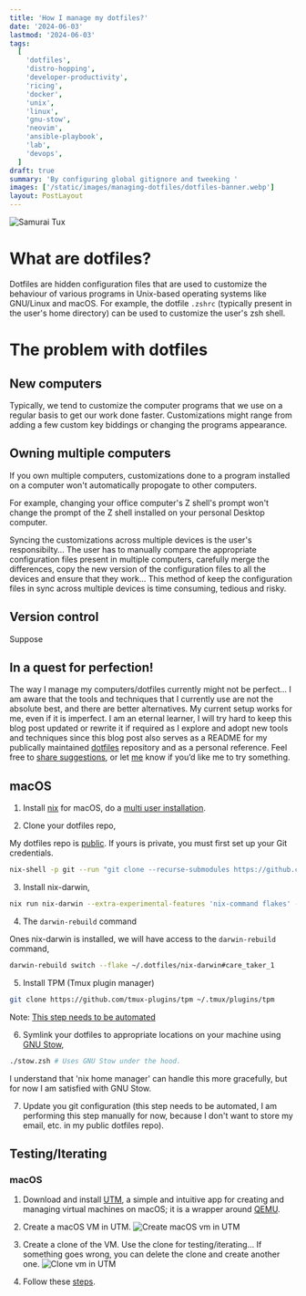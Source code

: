 ```yaml
---
title: 'How I manage my dotfiles?'
date: '2024-06-03'
lastmod: '2024-06-03'
tags:
  [
    'dotfiles',
    'distro-hopping',
    'developer-productivity',
    'ricing',
    'docker',
    'unix',
    'linux',
    'gnu-stow',
    'neovim',
    'ansible-playbook',
    'lab',
    'devops',
  ]
draft: true
summary: 'By configuring global gitignore and tweeking '
images: ['/static/images/managing-dotfiles/dotfiles-banner.webp']
layout: PostLayout
---
```


![Samurai Tux](/static/images/managing-dotfiles/dotfiles-banner.webp)

# What are dotfiles?

Dotfiles are hidden configuration files that are used to customize the behaviour
of various programs in Unix-based operating systems like GNU/Linux and macOS.
For example, the dotfile `.zshrc` (typically present in the user's home
directory) can be used to customize the user's zsh shell.

# The problem with dotfiles

## New computers

Typically, we tend to customize the computer programs that we use on a regular
basis to get our work done faster. Customizations might range from adding a few
custom key biddings or changing the programs appearance.

## Owning multiple computers

If you own multiple computers, customizations done to a program installed on a
computer won't automatically propogate to other computers.

For example, changing your office computer's Z shell's prompt won't change the
prompt of the Z shell installed on your personal Desktop computer.

Syncing the customizations across multiple devices is the user's
responsibilty... The user has to manually compare the appropriate configuration
files present in multiple computers, carefully merge the differences, copy the
new version of the configuration files to all the devices and ensure that they
work... This method of keep the configuration files in sync across multiple
devices is time consuming, tedious and risky.

## Version control

Suppose

## In a quest for perfection!

The way I manage my computers/dotfiles currently might not be perfect... I am
aware that the tools and techniques that I currently use are not the absolute
best, and there are better alternatives. My current setup works for me, even if
it is imperfect. I am an eternal learner, I will try hard to keep this blog post
updated or rewrite it if required as I explore and adopt new tools and
techniques since this blog post also serves as a README for my publically
maintained [dotfiles](https://github.com/shibisuriya/.dotfiles) repository and
as a personal reference. Feel free to
[share suggestions](https://github.com/shibisuriya/.dotfiles/issues), or let
[me](https://linkedin.com/in/shibisuriya) know if you’d like me to try
something.

## macOS

1. Install [nix](https://nixos.org/) for macOS, do a
   [multi user installation](https://nixos.org/download/).

2. Clone your dotfiles repo,

My dotfiles repo is [public](https://github.com/shibisuriya/.dotfiles). If yours
is private, you must first set up your Git credentials.

```bash
nix-shell -p git --run "git clone --recurse-submodules https://github.com/shibisuriya/.dotfiles ~/.dotfiles"
```

3. Install nix-darwin,

```bash
nix run nix-darwin --extra-experimental-features 'nix-command flakes' -- switch --flake ~/.dotfiles/nix-darwin#care_taker_1
```

4. The `darwin-rebuild` command

Ones nix-darwin is installed, we will have access to the `darwin-rebuild`
command,

```bash
darwin-rebuild switch --flake ~/.dotfiles/nix-darwin#care_taker_1
```

5. Install TPM (Tmux plugin manager)

```bash
git clone https://github.com/tmux-plugins/tpm ~/.tmux/plugins/tpm
```

Note: [This step needs to be automated](#in-a-quest-for-perfection)

6. Symlink your dotfiles to appropriate locations on your machine using
   [GNU Stow](https://www.gnu.org/software/stow/),

```bash
./stow.zsh # Uses GNU Stow under the hood.
```

I understand that 'nix home manager' can handle this more gracefully, but for
now I am satisfied with GNU Stow.

7. Update you git configuration (this step needs to be automated, I am
   performing this step manually for now, because I don't want to store my
   email, etc. in my public dotfiles repo).

## Testing/Iterating

### macOS

1. Download and install [UTM](https://mac.getutm.app/), a simple and intuitive
   app for creating and managing virtual machines on macOS; it is a wrapper
   around [QEMU](https://www.qemu.org/).

1. Create a macOS VM in UTM.
   ![Create macOS vm in UTM](/static/images/managing-dotfiles/utm-1.png)

1. Create a clone of the VM. Use the clone for testing/iterating... If something
   goes wrong, you can delete the clone and create another one.
   ![Clone vm in UTM](/static/images/managing-dotfiles/utm-2.png)

1. Follow these [steps](#macos).
